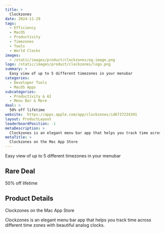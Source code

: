 ```yaml
---
title: >
  Clockzones
date: 2024-11-29
tags:
  - Efficiency
  - MacOS
  - Productivity
  - Timezones
  - Tools
  - World Clocks
images:
  - /static/images/product/clockzones/og-image.png
logo: /static/images/product/clockzones/logo.png
summary: >
  Easy view of up to 5 different timezones in your menubar
categories:
  - Developer Tools
  - MacOS Apps
subcategories:
  - Productivity & AI
  - Menu Bar & More
deal: >
  50% off lifetime
website:  https://apps.apple.com/app/clockzones/id6737234391
layout: ProductLayout
leaderboardPosition: -1
metaDescription: >
  Clockzones is an elegant menu bar app that helps you track time across different time zones with beautiful analog clocks.
metaTitle: >
  ‎Clockzones on the Mac App Store
---
```

Easy view of up to 5 different timezones in your menubar

## Rare Deal

50% off lifetime

## Product Details

‎Clockzones on the Mac App Store

Clockzones is an elegant menu bar app that helps you track time across different time zones with beautiful analog clocks.
